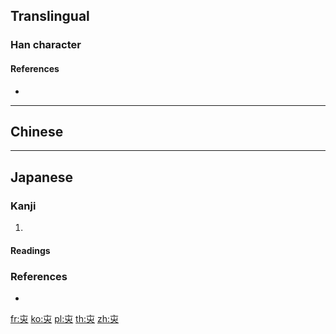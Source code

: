 {{character info/new}}
==Translingual==

===Han character===
{{Han char|rn=8|rad=亠|as=04|sn=6|four=|canj=YOU|ids=⿱亠⿻人凵}}

====References====
* {{Han ref|kx=0088.111|dkj=|dj=|hdz=|uh=342A}}

----

==Chinese==
{{zh-see|亥|v}}

----

==Japanese==

===Kanji===
{{ja-kanji|grade=|rs=亠04}}

# {{rfdef|lang=ja}}

====Readings====
{{ja-readings
|on=[[がい]] (gai)
|kun=[[い]] (i)
}}

===References===
* {{R:Koseki Moji|003590}}

[[fr:㐪]]
[[ko:㐪]]
[[pl:㐪]]
[[th:㐪]]
[[zh:㐪]]